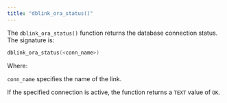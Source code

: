 ```yaml
---
title: "dblink_ora_status()"
---
```


<div id="dblink_ora_status" class="registered_link"></div>

The `dblink_ora_status()` function returns the database connection status. The signature is:

```c
dblink_ora_status(<conn_name>)
```

Where:

`conn_name` specifies the name of the link.

If the specified connection is active, the function returns a `TEXT` value of `OK`.
